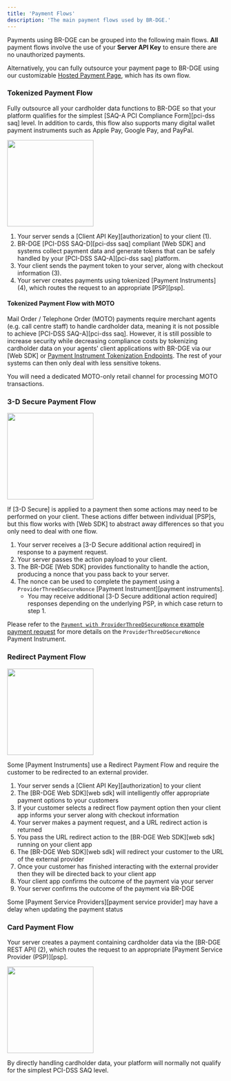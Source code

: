 ```yaml
---
title: 'Payment Flows'
description: 'The main payment flows used by BR-DGE.'
---
```


Payments using BR-DGE can be grouped into the following main flows. **All**
payment flows involve the use of your **Server API Key** to ensure there are no
unauthorized payments.

Alternatively, you can fully outsource your payment page to BR-DGE using our
customizable [Hosted Payment Page](BHPP), which has its own flow.

### Tokenized Payment Flow

Fully outsource all your cardholder data functions to BR-DGE so that your
platform qualifies for the simplest [SAQ-A PCI Compliance Form][pci-dss saq]
level. In addition to cards, this flow also supports many digital wallet payment
instruments such as Apple Pay, Google Pay, and PayPal.

<img height="200" src="/images/tokenized-payment-flow.svg" />

1. Your server sends a [Client API Key][authorization] to your client (1).
2. BR-DGE [PCI-DSS SAQ-D][pci-dss saq] compliant [Web SDK] and systems collect
   payment data and generate tokens that can be safely handled by your [PCI-DSS
   SAQ-A][pci-dss saq] platform.
3. Your client sends the payment token to your server, along with checkout
   information (3).
4. Your server creates payments using tokenized [Payment Instruments] (4), which
   routes the request to an appropriate [PSP][psp].

#### Tokenized Payment Flow with MOTO

Mail Order / Telephone Order (MOTO) payments require merchant agents (e.g. call
centre staff) to handle cardholder data, meaning it is not possible to achieve
[PCI-DSS SAQ-A][pci-dss saq]. However, it is still possible to increase security
while decreasing compliance costs by tokenizing cardholder data on your agents'
client applications with BR-DGE via our [Web SDK] or
[Payment Instrument Tokenization Endpoints](/api-reference#/Payment%20Instrument%20Tokenization).
The rest of your systems can then only deal with less sensitive tokens.

<Note>

You will need a dedicated MOTO-only retail channel for processing MOTO
transactions.

</Note>

### 3-D Secure Payment Flow

<img height="200" src="/images/3-D-secure-payment-flow.svg" />

If [3-D Secure] is applied to a payment then some actions may need to be
performed on your client. These actions differ between individual [PSP]s, but
this flow works with [Web SDK] to abstract away differences so that you only
need to deal with one flow.

1. Your server receives a [3-D Secure additional action required] in response to
   a payment request.
2. Your server passes the action payload to your client.
3. The BR-DGE [Web SDK] provides functionality to handle the action, producing a
   nonce that you pass back to your server.
4. The nonce can be used to complete the payment using a
   `ProviderThreeDSecureNonce` [Payment Instrument][payment instruments].
   - You may receive additional [3-D Secure additional action required]
     responses depending on the underlying PSP, in which case return to step 1.

Please refer to the
[`Payment with ProviderThreeDSecureNonce` example payment request](/api-reference#/Payments/createPaymentUsingPOST)
for more details on the `ProviderThreeDSecureNonce` Payment Instrument.

### Redirect Payment Flow

<img height="200" src="/images/redirect-payment-flow.svg" />

Some [Payment Instruments] use a Redirect Payment Flow and require the customer
to be redirected to an external provider.

1. Your server sends a [Client API Key][authorization] to your client
2. The [BR-DGE Web SDK][web sdk] will intelligently offer appropriate payment
   options to your customers
3. If your customer selects a redirect flow payment option then your client app
   informs your server along with checkout information
4. Your server makes a payment request, and a URL redirect action is returned
5. You pass the URL redirect action to the [BR-DGE Web SDK][web sdk] running on
   your client app
6. The [BR-DGE Web SDK][web sdk] will redirect your customer to the URL of the
   external provider
7. Once your customer has finished interacting with the external provider then
   they will be directed back to your client app
8. Your client app confirms the outcome of the payment via your server
9. Your server confirms the outcome of the payment via BR-DGE

<Note>

Some [Payment Service Providers][payment service provider] may have a delay when
updating the payment status

</Note>

### Card Payment Flow

Your server creates a payment containing cardholder data via the [BR-DGE REST
API] (2), which routes the request to an appropriate [Payment Service Provider
(PSP)][psp].

<img height="200" src="/images/card-payment-flow.svg" />

<Alert>

By directly handling cardholder data, your platform will normally not qualify
for the simplest PCI-DSS SAQ level.

</Alert>